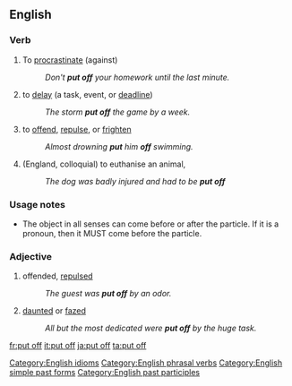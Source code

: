 ==English==
[[Category:English idioms]]
===Verb===
{{en-verb|inf=to [[put]] [[off]]|puts off|putting off|put off}}
# To [[procrastinate]] (against)
#: ''Don't '''put off''' your homework until the last minute.''
# to [[delay]] (a task, event, or [[deadline]]) 
#: ''The storm '''put off''' the game by a week.''
# to [[offend]], [[repulse]], or [[frighten]]
#: ''Almost drowning '''put''' him '''off''' swimming.''
# {{rfv-sense}} {{euphemism}} (England, colloquial) to euthanise an animal,
#: ''The dog was badly injured and had to be '''put off'''''

===Usage notes===
*The object in all senses can come before or after the particle. If it is a pronoun, then it MUST come before the particle.
[[Category:English phrasal verbs]][[Category:English simple past forms]][[Category:English past participles]]
===Adjective===
{{en-adj|pos=[[put]] [[off]]}}
# offended, [[repulsed]]
#: ''The guest was '''put off''' by an odor.''
#[[daunted]] or [[fazed]]
#: ''All but the most dedicated were '''put off''' by the huge task.''

[[fr:put off]]
[[it:put off]]
[[ja:put off]]
[[ta:put off]]